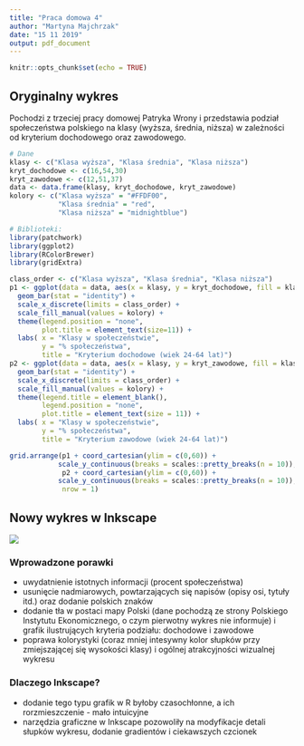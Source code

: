 ```yaml
---
title: "Praca domowa 4"
author: "Martyna Majchrzak"
date: "15 11 2019"
output: pdf_document
---
```


```r
knitr::opts_chunk$set(echo = TRUE)
```

## Oryginalny wykres

Pochodzi z trzeciej pracy domowej Patryka Wrony i przedstawia podział społeczeństwa polskiego na klasy (wyższa, średnia, niższa) w zależności od kryterium dochodowego oraz zawodowego.

```r
# Dane
klasy <- c("Klasa wyższa", "Klasa średnia", "Klasa niższa")
kryt_dochodowe <- c(16,54,30)
kryt_zawodowe <- c(12,51,37)
data <- data.frame(klasy, kryt_dochodowe, kryt_zawodowe)
kolory <- c("Klasa wyższa" = "#FFDF00",
            "Klasa średnia" = "red",
            "Klasa niższa" = "midnightblue")

# Biblioteki:
library(patchwork)
library(ggplot2)
library(RColorBrewer)
library(gridExtra)

class_order <- c("Klasa wyższa", "Klasa średnia", "Klasa niższa")
p1 <- ggplot(data = data, aes(x = klasy, y = kryt_dochodowe, fill = klasy))+
  geom_bar(stat = "identity") +
  scale_x_discrete(limits = class_order) +
  scale_fill_manual(values = kolory) +
  theme(legend.position = "none",
        plot.title = element_text(size=11)) +
  labs( x = "Klasy w społeczeństwie",
        y = "% społeczeństwa",
        title = "Kryterium dochodowe (wiek 24-64 lat)")
p2 <- ggplot(data = data, aes(x = klasy, y = kryt_zawodowe, fill = klasy))+
  geom_bar(stat = "identity") +
  scale_x_discrete(limits = class_order) +
  scale_fill_manual(values = kolory) +
  theme(legend.title = element_blank(),
        legend.position = "none",
        plot.title = element_text(size = 11)) +
  labs( x = "Klasy w społeczeństwie",
        y = "% społeczeństwa",
        title = "Kryterium zawodowe (wiek 24-64 lat)")
```

```r
grid.arrange(p1 + coord_cartesian(ylim = c(0,60)) +
            scale_y_continuous(breaks = scales::pretty_breaks(n = 10)),
             p2 + coord_cartesian(ylim = c(0,60)) +
            scale_y_continuous(breaks = scales::pretty_breaks(n = 10)),
             nrow = 1)
```


## Nowy wykres w Inkscape

![]("inkscape_pd4")



### Wprowadzone porawki

- uwydatnienie istotnych informacji (procent społeczeństwa)
- usunięcie nadmiarowych, powtarzających się napisów (opisy osi, tytuły itd.) oraz dodanie polskich znaków
- dodanie tła w postaci mapy Polski (dane pochodzą ze strony Polskiego Instytutu Ekonomicznego, o czym pierwotny wykres nie informuje) i grafik ilustrujących kryteria podziału: dochodowe i zawodowe
- poprawa kolorystyki  (coraz mniej intesywny kolor słupków przy zmiejszającej się wysokości klasy) i ogólnej atrakcyjności wizualnej wykresu

### Dlaczego Inkscape?

- dodanie tego typu grafik w R byłoby czasochłonne, a ich rorzmieszczenie - mało intuicyjne
- narzędzia graficzne w Inkscape pozowoliły na modyfikacje detali słupków wykresu, dodanie gradientów i ciekawszych czcionek
